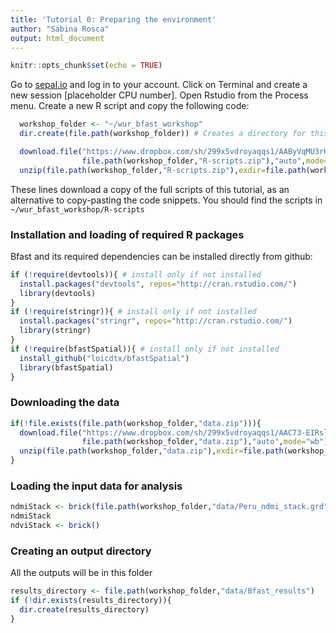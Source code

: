 ```yaml
---
title: 'Tutorial 0: Preparing the environment'
author: "Sabina Rosca"
output: html_document
---
```


```r
knitr::opts_chunk$set(echo = TRUE)
```

Go to [sepal.io](https://sepal.io) and log in to your account.
Click on Terminal and create a new session [placeholder CPU number].
Open Rstudio from the Process menu.
Create a new R script and copy the following code:

```r
  workshop_folder <- "~/wur_bfast_workshop" 
  dir.create(file.path(workshop_folder)) # Creates a directory for this workshop in your SEPAL account

  download.file("https://www.dropbox.com/sh/299x5vdroyaqqs1/AAByVqMU3rH6LIxb2jIxPuDMa/R-scripts?dl=1",
                file.path(workshop_folder,"R-scripts.zip"),"auto",mode="wb") 
  unzip(file.path(workshop_folder,"R-scripts.zip"),exdir=file.path(workshop_folder,"R-scripts"))
```

These lines download a copy of the full scripts of this tutorial, as an alternative to copy-pasting the code snippets.
You should find the scripts in `~/wur_bfast_workshop/R-scripts`

### Installation and loading of required R packages

Bfast and its required dependencies can be installed directly from github:

```r
if (!require(devtools)){ # install only if not installed
  install.packages("devtools", repos="http://cran.rstudio.com/")
  library(devtools)
}
if (!require(stringr)){ # install only if not installed
  install.packages("stringr", repos="http://cran.rstudio.com/")
  library(stringr)
}
if (!require(bfastSpatial)){ # install only if not installed
  install_github("loicdtx/bfastSpatial")
  library(bfastSpatial)
}
```

### Downloading the data

```r
if(!file.exists(file.path(workshop_folder,"data.zip"))){
  download.file("https://www.dropbox.com/sh/299x5vdroyaqqs1/AAC73-EIRslzrw2B5xEpw1eza/data?dl=1",
                file.path(workshop_folder,"data.zip"),"auto",mode="wb")
  unzip(file.path(workshop_folder,"data.zip"),exdir=file.path(workshop_folder,"data"))
}
```

### Loading the input data for analysis

```r
ndmiStack <- brick(file.path(workshop_folder,"data/Peru_ndmi_stack.grd"))
ndmiStack
ndviStack <- brick()

```

### Creating an output directory
All the outputs will be in this folder

```r
results_directory <- file.path(workshop_folder,"data/Bfast_results")
if (!dir.exists(results_directory)){
  dir.create(results_directory)
}
```